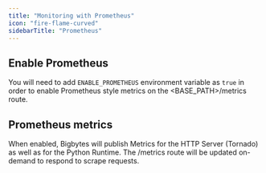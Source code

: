 ```yaml
---
title: "Monitoring with Prometheus"
icon: "fire-flame-curved"
sidebarTitle: "Prometheus"
---
```


## Enable Prometheus

You will need to add `ENABLE_PROMETHEUS` environment variable as `true` in order to
enable Prometheus style metrics on the \<BASE_PATH\>/metrics route.

## Prometheus metrics

When enabled, Bigbytes will publish Metrics for the HTTP Server (Tornado) as well as for
the Python Runtime. The /metrics route will be updated on-demand to respond to scrape requests.
